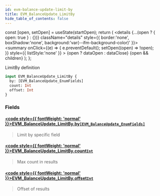 ```yaml
---
id: evm-balance-update-limit-by
title: EVM_BalanceUpdate_LimitBy
hide_table_of_contents: false
---
```







  const [open, setOpen] = useState(startOpen);
  return (
    <details {...(open ? { open: true } : {})} className="details" style={{ border:'none', boxShadow:'none', background:'var(--ifm-background-color)' }}>
      <summary
        onClick={(e) => {
          e.preventDefault();
          setOpen((open) => !open);
        }}
        style={{ listStyle:'none' }}
      >
      {open ? dataOpen : dataClose}
      </summary>
      {open && children}
    </details>
  );
};




LimitBy definition


```graphql
input EVM_BalanceUpdate_LimitBy {
  by: [EVM_BalanceUpdate_EnumFields]
  count: Int
  offset: Int
}
```




### Fields

#### [<code style={{ fontWeight: 'normal' }}>EVM_BalanceUpdate_LimitBy.<b>by</b></code>](#)<Bullet />[`[EVM_BalanceUpdate_EnumFields]`](/docs/graphql-reference/enums/evm-balance-update-enum-fields) <Badge class="secondary" text="list"/> <Badge class="secondary" text="enum"/>
> Limit by specific field
> 

#### [<code style={{ fontWeight: 'normal' }}>EVM_BalanceUpdate_LimitBy.<b>count</b></code>](#)<Bullet />[`Int`](/docs/graphql-reference/scalars/int) <Badge class="secondary" text="scalar"/>
> Max count in results
> 

#### [<code style={{ fontWeight: 'normal' }}>EVM_BalanceUpdate_LimitBy.<b>offset</b></code>](#)<Bullet />[`Int`](/docs/graphql-reference/scalars/int) <Badge class="secondary" text="scalar"/>
> Offset of results
> 



